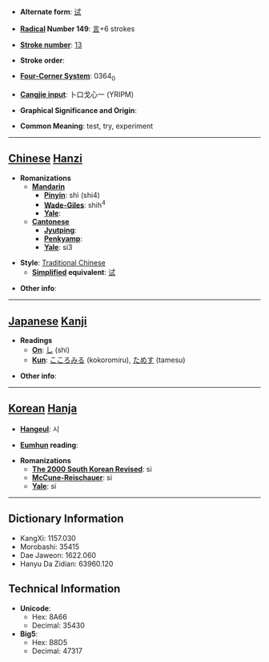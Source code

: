 * '''Alternate form''': [[试]]

* '''[[Wiktionary:Chinese radical index| Radical]] Number 149''': [[Wiktionary:Chinese radical index 言|言]]+6 strokes

* '''[[Wiktionary:Chinese total strokes index|Stroke number]]''': [[Wiktionary:Chinese total strokes index 13|13]]

* '''Stroke order''': 

* '''[[Wiktionary:Chinese four corner index|Four-Corner System]]''': 0364<sub>0</sub>

* '''[[Wiktionary:Chinese Cangjie index|Cangjie input]]''': 卜口戈心一 (YRIPM)

* '''Graphical Significance and Origin''': 

* '''Common Meaning''': test, try, experiment

----

== [[Chinese]] [[Hanzi]] ==

* '''Romanizations'''
** '''[[Mandarin]]'''
*** '''[[Pinyin]]''': shì (shi4)
*** '''[[Wade-Giles]]''': shih<sup>4</sup>
*** '''[[Yale]]''': 
** '''[[Cantonese]]'''
*** '''[[Jyutping]]''':
*** '''[[Penkyamp]]''': 
*** '''[[Yale]]''': si3

* '''Style''': [[Traditional Chinese]] 
** '''[[Simplified Chinese|Simplified]] equivalent''': [[试]]

* '''Other info''': 

----

== [[Japanese]] [[Kanji]] ==

* '''Readings'''
** '''[[On]]''': [[し]] (shi)
** '''[[Kun]]''': [[こころみる]] (kokoromiru), [[ためす]] (tamesu)

* '''Other info''':  

----

== [[Korean]] [[Hanja]] ==

* '''[[Hangeul]]''': 시

* '''[[Eumhun]] reading''': 

* '''Romanizations'''
** '''[[The 2000 South Korean Revised Romanization|The 2000 South Korean Revised]]''': si
** '''[[McCune-Reischauer]]''': si
** '''[[Yale]]''': si

----

== Dictionary Information ==

* KangXi: 1157.030
* Morobashi: 35415
* Dae Jaweon: 1622.060
* Hanyu Da Zidian: 63960.120

== Technical Information ==

* '''Unicode''':
** Hex: 8A66
** Decimal: 35430
* '''Big5''':
** Hex: B8D5
** Decimal: 47317